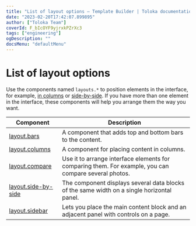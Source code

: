```yaml
---
title: "List of layout options — Template Builder | Toloka documentation"
date: "2023-02-20T17:42:07.899895"
author: ["Toloka Team"]
coverId: F_bIcOYF9yjrxkPZrXc3
tags: ["engineering"]
ogDescription: ""
docsMenu: "defaultMenu"
---
```



# List of layout options

Use the components named `layouts.*` to position elements in the interface, for example, [in columns](/docs/template-builder/reference/layout.columns) or [side-by-side](/docs/template-builder/reference/layout.side-by-side). If you have more than one element in the interface, these components will help you arrange them the way you want.

| Component                                     | Description                                                                                           |
| --------------------------------------------- | ----------------------------------------------------------------------------------------------------- |
| [layout.bars](/docs/template-builder/reference/layout.bars)                 | A component that adds top and bottom bars to the content.                                             |
| [layout.columns](/docs/template-builder/reference/layout.columns)           | A component for placing content in columns.                                                           |
| [layout.compare](/docs/template-builder/reference/layout.compare)           | Use it to arrange interface elements for comparing them. For example, you can compare several photos. |
| [layout.side-by-side](/docs/template-builder/reference/layout.side-by-side) | The component displays several data blocks of the same width on a single horizontal panel.            |
| [layout.sidebar](/docs/template-builder/reference/layout.sidebar)           | Lets you place the main content block and an adjacent panel with controls on a page.                  |

<ContactSupport/>
